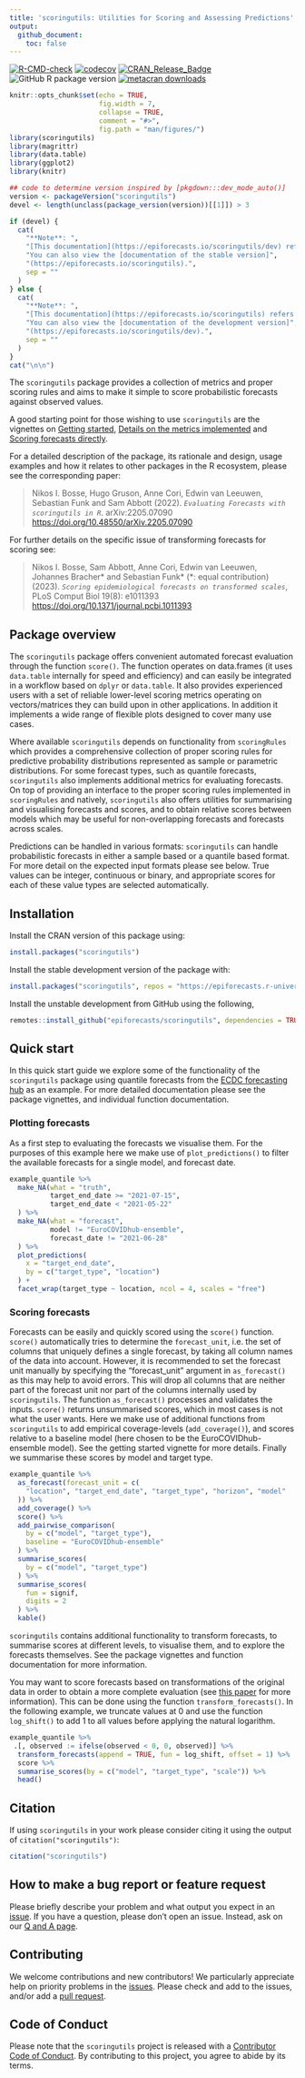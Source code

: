 ```yaml
---
title: 'scoringutils: Utilities for Scoring and Assessing Predictions'
output:
  github_document:
    toc: false
---
```


<!-- badges: start -->
[![R-CMD-check](https://github.com/epiforecasts/scoringutils/actions/workflows/R-CMD-check.yaml/badge.svg)](https://github.com/epiforecasts/scoringutils/actions/workflows/R-CMD-check.yaml)
[![codecov](https://codecov.io/github/epiforecasts/scoringutils/branch/main/graph/badge.svg)](https://app.codecov.io/gh/epiforecasts/scoringutils) 
[![CRAN\_Release\_Badge](https://www.r-pkg.org/badges/version-ago/scoringutils)](https://CRAN.R-project.org/package=scoringutils)
![GitHub R package version](https://img.shields.io/github/r-package/v/epiforecasts/scoringutils)
[![metacran
downloads](http://cranlogs.r-pkg.org/badges/grand-total/scoringutils)](https://cran.r-project.org/package=scoringutils)
<!-- badges: end -->


```r
knitr::opts_chunk$set(echo = TRUE,
                      fig.width = 7,
                      collapse = TRUE,
                      comment = "#>",
                      fig.path = "man/figures/")
library(scoringutils)
library(magrittr)
library(data.table)
library(ggplot2)
library(knitr)

## code to determine version inspired by [pkgdown:::dev_mode_auto()]
version <- packageVersion("scoringutils")
devel <- length(unclass(package_version(version))[[1]]) > 3
```

```r
if (devel) {
  cat(
    "**Note**: ",
    "[This documentation](https://epiforecasts.io/scoringutils/dev) refers to the development version of `scoringutils`. ",
    "You can also view the [documentation of the stable version]",
    "(https://epiforecasts.io/scoringutils).",
    sep = ""
  )
} else {
  cat(
    "**Note**: ",
    "[This documentation](https://epiforecasts.io/scoringutils) refers to the stable version of `scoringutils`. ",
    "You can also view the [documentation of the development version]",
    "(https://epiforecasts.io/scoringutils/dev).",
    sep = ""
  )
}
cat("\n\n")
```

The `scoringutils` package provides a collection of metrics and proper scoring rules and aims to make it simple to score probabilistic forecasts against observed values. 

A good starting point for those wishing to use `scoringutils` are the vignettes on [Getting started](https://epiforecasts.io/scoringutils/articles/scoringutils.html), [Details on the metrics implemented](https://epiforecasts.io/scoringutils/articles/metric-details.html) and [Scoring forecasts directly](https://epiforecasts.io/scoringutils/articles/scoring-forecasts-directly.html).

For a detailed description of the package, its rationale and design, usage examples and how it relates to other packages in the R ecosystem, please see the corresponding paper:

> Nikos I. Bosse, Hugo Gruson, Anne Cori, Edwin van Leeuwen, Sebastian Funk and Sam Abbott (2022). _`Evaluating Forecasts with scoringutils in R`_. arXiv:2205.07090 <https://doi.org/10.48550/arXiv.2205.07090>

For further details on the specific issue of transforming forecasts for scoring see:

> Nikos I. Bosse, Sam Abbott, Anne Cori, Edwin van Leeuwen, Johannes Bracher\* and Sebastian Funk\* (\*: equal contribution) (2023). _`Scoring epidemiological forecasts on transformed scales`_, PLoS Comput Biol 19(8): e1011393 <https://doi.org/10.1371/journal.pcbi.1011393>

## Package overview

The `scoringutils` package offers convenient automated forecast evaluation through the function `score()`. The function operates on data.frames (it uses `data.table` internally for speed and efficiency) and can easily be integrated in a workflow based on `dplyr` or `data.table`. It also provides experienced users with a set of reliable lower-level scoring metrics operating on vectors/matrices they can build upon in other applications. In addition it implements a wide range of flexible plots designed to cover many use cases.

Where available `scoringutils` depends on functionality from `scoringRules` which provides a comprehensive collection of proper scoring rules for predictive probability distributions represented as sample or parametric distributions. For some forecast types, such as quantile forecasts, `scoringutils` also implements additional metrics for evaluating forecasts. On top of providing an interface to the proper scoring rules implemented in `scoringRules` and natively, `scoringutils` also offers utilities for summarising and visualising forecasts and scores, and to obtain relative scores between models which may be useful for non-overlapping forecasts and forecasts across scales. 

Predictions can be handled in various formats: `scoringutils` can handle probabilistic forecasts in either a sample based or a quantile based format. For more detail on the expected input formats please see below. True values can be integer, continuous or binary, and appropriate scores for each of these value types are selected automatically.

## Installation

Install the CRAN version of this package using:

```r
install.packages("scoringutils")
```

Install the stable development version of the package with:

```r
install.packages("scoringutils", repos = "https://epiforecasts.r-universe.dev")
```

Install the unstable development from GitHub using the following, 

```r
remotes::install_github("epiforecasts/scoringutils", dependencies = TRUE)
```

## Quick start

In this quick start guide we explore some of the functionality of the `scoringutils` package using quantile forecasts from the [ECDC forecasting hub](https://covid19forecasthub.eu/) as an example. For more detailed documentation please see the package vignettes, and individual function documentation.

### Plotting forecasts

As a first step to evaluating the forecasts we visualise them. For the purposes of this example here we make use of `plot_predictions()` to filter the available forecasts for a single model, and forecast date.

```r
example_quantile %>%
  make_NA(what = "truth", 
          target_end_date >= "2021-07-15", 
          target_end_date < "2021-05-22"
  ) %>%
  make_NA(what = "forecast",
          model != "EuroCOVIDhub-ensemble", 
          forecast_date != "2021-06-28"
  ) %>%
  plot_predictions(
    x = "target_end_date",
    by = c("target_type", "location")
  ) +
  facet_wrap(target_type ~ location, ncol = 4, scales = "free") 
```

### Scoring forecasts

Forecasts can be easily and quickly scored using the `score()` function. `score()` automatically tries to determine the `forecast_unit`, i.e. the set of columns that uniquely defines a single forecast, by taking all column names of the data into account. However, it is recommended to set the forecast unit manually by specifying the "forecast_unit" argument in `as_forecast()` as this may help to avoid errors. This will drop all columns that are neither part of the forecast unit nor part of the columns internally used by `scoringutils`. The function `as_forecast()` processes and validates the inputs. 
`score()` returns unsummarised scores, which in most cases is not what the user wants. Here we make use of additional functions from `scoringutils` to add empirical coverage-levels (`add_coverage()`), and scores relative to a baseline model (here chosen to be the EuroCOVIDhub-ensemble model). See the getting started vignette for more details. Finally we summarise these scores by model and target type.

```r
example_quantile %>%
  as_forecast(forecast_unit = c(
    "location", "target_end_date", "target_type", "horizon", "model"
  )) %>%
  add_coverage() %>%
  score() %>%
  add_pairwise_comparison(
    by = c("model", "target_type"), 
    baseline = "EuroCOVIDhub-ensemble"
  ) %>%
  summarise_scores(
    by = c("model", "target_type")
  ) %>%
  summarise_scores(
    fun = signif, 
    digits = 2
  ) %>%
  kable()
```

`scoringutils` contains additional functionality to transform forecasts, to summarise scores at different levels, to visualise them, and to explore the forecasts themselves. See the package vignettes and function documentation for more information.

You may want to score forecasts based on transformations of the original data in order to obtain a more complete evaluation (see [this paper](https://www.medrxiv.org/content/10.1101/2023.01.23.23284722v1) for more information). This can be done using the function `transform_forecasts()`. In the following example, we truncate values at 0 and use the function `log_shift()` to add 1 to all values before applying the natural logarithm. 

```r
example_quantile %>%
 .[, observed := ifelse(observed < 0, 0, observed)] %>%
  transform_forecasts(append = TRUE, fun = log_shift, offset = 1) %>%
  score %>%
  summarise_scores(by = c("model", "target_type", "scale")) %>%
  head()
```

## Citation

If using `scoringutils` in your work please consider citing it using the output of `citation("scoringutils")`:

```r
citation("scoringutils")
```

## How to make a bug report or feature request

Please briefly describe your problem and what output you expect in an [issue](https://github.com/epiforecasts/scoringutils/issues). If you have a question, please don't open an issue. Instead, ask on our [Q and A page](https://github.com/epiforecasts/scoringutils/discussions/categories/q-a).

## Contributing

We welcome contributions and new contributors! We particularly appreciate help on priority problems in the [issues](https://github.com/epiforecasts/scoringutils/issues). Please check and add to the issues, and/or add a [pull request](https://github.com/epiforecasts/scoringutils/pulls).

## Code of Conduct
  
Please note that the `scoringutils` project is released with a [Contributor Code of Conduct](https://epiforecasts.io/scoringutils/CODE_OF_CONDUCT.html). By contributing to this project, you agree to abide by its terms.
